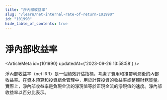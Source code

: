 ```yaml
---
title: "淨內部收益率"
slug: "/learn/net-internal-rate-of-return-101990"
id: "101990"
hide_table_of_contents: true
---
```



# 淨內部收益率

<ArticleMeta id={101990} updatedAt={'2023-09-26 13:58:58'} />
<div className='border-solid border-b border-t-0 my-4 border-[var(--ifm-color-gray-300)]' />

淨內部收益率（net IRR）是一個績效評估指標，考慮了費用和攜帶利潤後的內部收益率。在資本預算和投資組合管理中，用於計算投資的收益率或整體財務質量。實際上，淨內部收益率是負現金流的淨現值等於正現金流的淨現值的速度。淨內部收益率以百分比表示。
